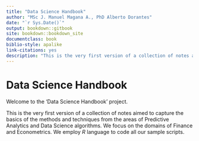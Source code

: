 ```yaml
--- 
title: "Data Science Handbook"
author: "MSc J. Manuel Magana A., PhD Alberto Dorantes"
date: "`r Sys.Date()`"
output: bookdown::gitbook
site: bookdown::bookdown_site
documentclass: book
biblio-style: apalike
link-citations: yes
description: "This is the very first version of a collection of notes aimed to capture the basics of the methods and techniques from the areas of Predictive Analytics and Data Science. We focus on the domains of Finance and Econometrics. We employ the R language to code our sample scripts. The output format for this example is bookdown::gitbook."
---
```


# Data Science Handbook

Welcome to the 'Data Science Handbook' project. 

This is the very first version of a collection of notes aimed to capture the basics of the methods and techniques from the areas of Predictive Analytics and Data Science algorithms. We focus on the domains of Finance and Econometrics. We employ *R* language to code all our sample scripts.